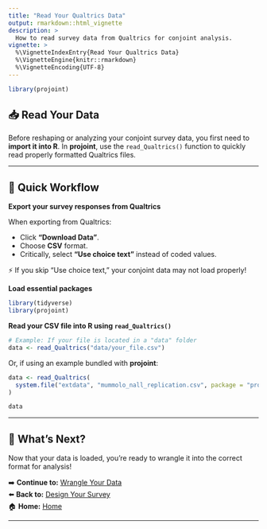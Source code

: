 ```yaml
---
title: "Read Your Qualtrics Data"
output: rmarkdown::html_vignette
description: >
  How to read survey data from Qualtrics for conjoint analysis.
vignette: >
  %\VignetteIndexEntry{Read Your Qualtrics Data}
  %\VignetteEngine{knitr::rmarkdown}
  %\VignetteEncoding{UTF-8}
---
```


```r
library(projoint)
```

## 📥 Read Your Data

Before reshaping or analyzing your conjoint survey data, you first need to **import it into R**.  In **projoint**, use the `read_Qualtrics()` function to quickly read properly formatted Qualtrics files.

---

## 🚀 Quick Workflow

<summary><b>Export your survey responses from Qualtrics</b></summary>

When exporting from Qualtrics:

- Click **"Download Data"**.
- Choose **CSV** format.
- Critically, select **"Use choice text"** instead of coded values.

⚡ If you skip "Use choice text," your conjoint data may not load properly!

<summary><b>Load essential packages</b></summary>

```r
library(tidyverse)
library(projoint)
```

<summary><b>Read your CSV file into R using `read_Qualtrics()`</b></summary>

```r
# Example: If your file is located in a "data" folder
data <- read_Qualtrics("data/your_file.csv")
```
Or, if using an example bundled with **projoint**:

```r
data <- read_Qualtrics(
  system.file("extdata", "mummolo_nall_replication.csv", package = "projoint")
)
```

```r
data
```

---

## 🌟 What's Next?

Now that your data is loaded, you’re ready to wrangle it into the correct format for analysis!

➡️ **Continue to:** [Wrangle Your Data](wrangle.html)  
⬅️ **Back to:** [Design Your Survey](design.html)  
🏠 **Home:** [Home](index.html)


---
